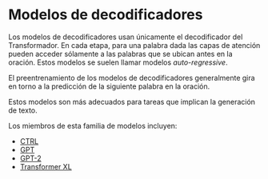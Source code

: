 # Modelos de decodificadores

<CourseFloatingBanner
    chapter={1}
    classNames="absolute z-10 right-0 top-0"
/>

<Youtube id="d_ixlCubqQw" />

Los modelos de decodificadores usan únicamente el decodificador del Transformador. En cada etapa, para una palabra dada las capas de atención pueden acceder sólamente a las palabras que se ubican antes en la oración. Estos modelos se suelen llamar modelos *auto-regressive*.

El preentrenamiento de los modelos de decodificadores generalmente gira en torno a la predicción de la siguiente palabra en la oración.

Estos modelos son más adecuados para tareas que implican la generación de texto.

Los miembros de esta familia de modelos incluyen:

- [CTRL](https://huggingface.co/transformers/model_doc/ctrl.html)
- [GPT](https://huggingface.co/transformers/model_doc/gpt.html)
- [GPT-2](https://huggingface.co/transformers/model_doc/gpt2.html)
- [Transformer XL](https://huggingface.co/transformers/model_doc/transformerxl.html)
